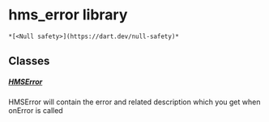 # hms_error library

    *[<Null safety>](https://dart.dev/null-safety)*

## Classes

##### [HMSError](../model_hms_error/HMSError-class)

HMSError will contain the error and related description which you get when onError is called
